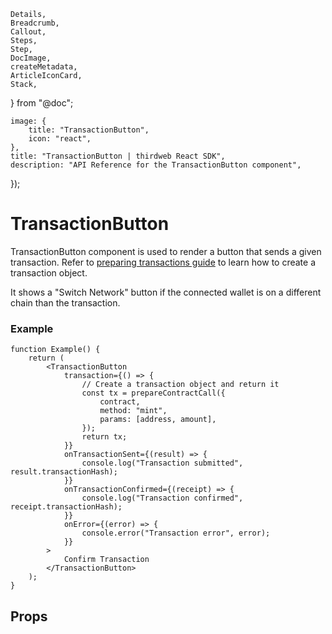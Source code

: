 	Details,
	Breadcrumb,
	Callout,
	Steps,
	Step,
	DocImage,
	createMetadata,
	ArticleIconCard,
	Stack,
} from "@doc";

	image: {
		title: "TransactionButton",
		icon: "react",
	},
	title: "TransactionButton | thirdweb React SDK",
	description: "API Reference for the TransactionButton component",
});

# TransactionButton

TransactionButton component is used to render a button that sends a given transaction. Refer to [preparing transactions guide](/typescript/v5/transactions/prepare) to learn how to create a transaction object.

It shows a "Switch Network" button if the connected wallet is on a different chain than the transaction.

### Example

```tsx
function Example() {
	return (
		<TransactionButton
			transaction={() => {
				// Create a transaction object and return it
				const tx = prepareContractCall({
					contract,
					method: "mint",
					params: [address, amount],
				});
				return tx;
			}}
			onTransactionSent={(result) => {
				console.log("Transaction submitted", result.transactionHash);
			}}
			onTransactionConfirmed={(receipt) => {
				console.log("Transaction confirmed", receipt.transactionHash);
			}}
			onError={(error) => {
				console.error("Transaction error", error);
			}}
		>
			Confirm Transaction
		</TransactionButton>
	);
}
```

<DocImage src={TXButtonImage} />

## Props

<Stack>
	<ArticleIconCard
		title="TransactionButtonProps"
		icon={TablePropertiesIcon}
		href="/references/typescript/v5/TransactionButtonProps"
	/>
</Stack>
